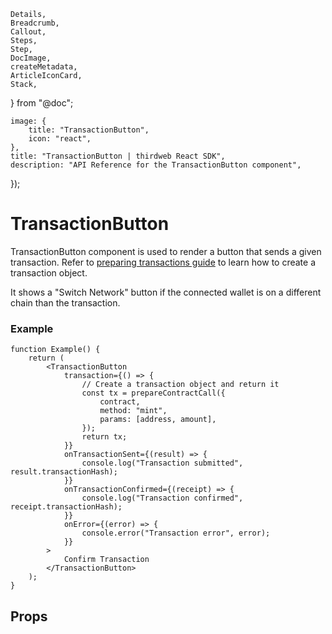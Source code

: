 	Details,
	Breadcrumb,
	Callout,
	Steps,
	Step,
	DocImage,
	createMetadata,
	ArticleIconCard,
	Stack,
} from "@doc";

	image: {
		title: "TransactionButton",
		icon: "react",
	},
	title: "TransactionButton | thirdweb React SDK",
	description: "API Reference for the TransactionButton component",
});

# TransactionButton

TransactionButton component is used to render a button that sends a given transaction. Refer to [preparing transactions guide](/typescript/v5/transactions/prepare) to learn how to create a transaction object.

It shows a "Switch Network" button if the connected wallet is on a different chain than the transaction.

### Example

```tsx
function Example() {
	return (
		<TransactionButton
			transaction={() => {
				// Create a transaction object and return it
				const tx = prepareContractCall({
					contract,
					method: "mint",
					params: [address, amount],
				});
				return tx;
			}}
			onTransactionSent={(result) => {
				console.log("Transaction submitted", result.transactionHash);
			}}
			onTransactionConfirmed={(receipt) => {
				console.log("Transaction confirmed", receipt.transactionHash);
			}}
			onError={(error) => {
				console.error("Transaction error", error);
			}}
		>
			Confirm Transaction
		</TransactionButton>
	);
}
```

<DocImage src={TXButtonImage} />

## Props

<Stack>
	<ArticleIconCard
		title="TransactionButtonProps"
		icon={TablePropertiesIcon}
		href="/references/typescript/v5/TransactionButtonProps"
	/>
</Stack>
